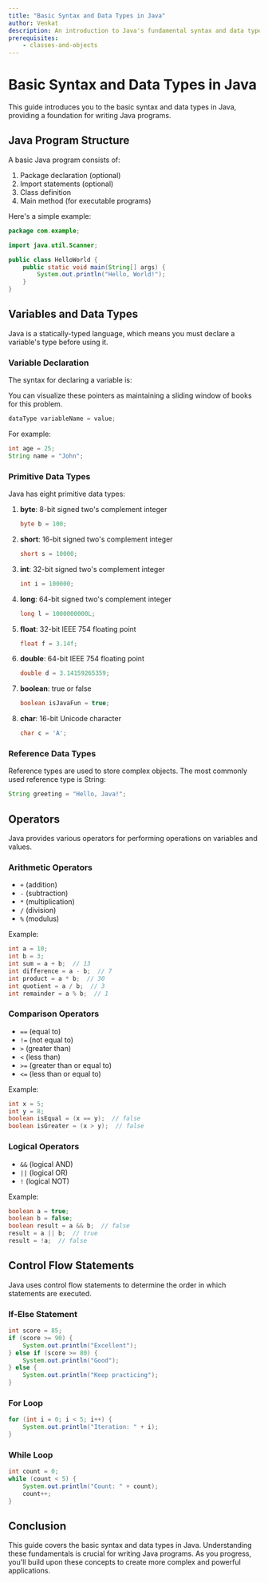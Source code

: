 ```yaml
---
title: "Basic Syntax and Data Types in Java"
author: Venkat
description: An introduction to Java's fundamental syntax and data types
prerequisites:
    - classes-and-objects
---
```


# Basic Syntax and Data Types in Java

This guide introduces you to the basic syntax and data types in Java, providing a foundation for writing Java programs.

## Java Program Structure

A basic Java program consists of:

1. Package declaration (optional)
2. Import statements (optional)
3. Class definition
4. Main method (for executable programs)

Here's a simple example:

```java
package com.example;

import java.util.Scanner;

public class HelloWorld {
    public static void main(String[] args) {
        System.out.println("Hello, World!");
    }
}
```

## Variables and Data Types

Java is a statically-typed language, which means you must declare a variable's type before using it.

### Variable Declaration

The syntax for declaring a variable is:

<Info type="tip">
    You can visualize these pointers as maintaining a sliding window of books
    for this problem.
</Info>

```java
dataType variableName = value;
```

For example:

```java
int age = 25;
String name = "John";
```

### Primitive Data Types

Java has eight primitive data types:

1. **byte**: 8-bit signed two's complement integer

    ```java
    byte b = 100;
    ```

2. **short**: 16-bit signed two's complement integer

    ```java
    short s = 10000;
    ```

3. **int**: 32-bit signed two's complement integer

    ```java
    int i = 100000;
    ```

4. **long**: 64-bit signed two's complement integer

    ```java
    long l = 1000000000L;
    ```

5. **float**: 32-bit IEEE 754 floating point

    ```java
    float f = 3.14f;
    ```

6. **double**: 64-bit IEEE 754 floating point

    ```java
    double d = 3.14159265359;
    ```

7. **boolean**: true or false

    ```java
    boolean isJavaFun = true;
    ```

8. **char**: 16-bit Unicode character
    ```java
    char c = 'A';
    ```

### Reference Data Types

Reference types are used to store complex objects. The most commonly used reference type is String:

```java
String greeting = "Hello, Java!";
```

## Operators

Java provides various operators for performing operations on variables and values.

### Arithmetic Operators

-   `+` (addition)
-   `-` (subtraction)
-   `*` (multiplication)
-   `/` (division)
-   `%` (modulus)

Example:

```java
int a = 10;
int b = 3;
int sum = a + b;  // 13
int difference = a - b;  // 7
int product = a * b;  // 30
int quotient = a / b;  // 3
int remainder = a % b;  // 1
```

### Comparison Operators

-   `==` (equal to)
-   `!=` (not equal to)
-   `>` (greater than)
-   `<` (less than)
-   `>=` (greater than or equal to)
-   `<=` (less than or equal to)

Example:

```java
int x = 5;
int y = 8;
boolean isEqual = (x == y);  // false
boolean isGreater = (x > y);  // false
```

### Logical Operators

-   `&&` (logical AND)
-   `||` (logical OR)
-   `!` (logical NOT)

Example:

```java
boolean a = true;
boolean b = false;
boolean result = a && b;  // false
result = a || b;  // true
result = !a;  // false
```

## Control Flow Statements

Java uses control flow statements to determine the order in which statements are executed.

### If-Else Statement

```java
int score = 85;
if (score >= 90) {
    System.out.println("Excellent");
} else if (score >= 80) {
    System.out.println("Good");
} else {
    System.out.println("Keep practicing");
}
```

### For Loop

```java
for (int i = 0; i < 5; i++) {
    System.out.println("Iteration: " + i);
}
```

### While Loop

```java
int count = 0;
while (count < 5) {
    System.out.println("Count: " + count);
    count++;
}
```

## Conclusion

This guide covers the basic syntax and data types in Java. Understanding these fundamentals is crucial for writing Java programs. As you progress, you'll build upon these concepts to create more complex and powerful applications.
